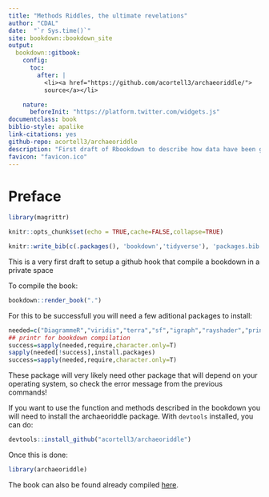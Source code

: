 ```yaml
--- 
title: "Methods Riddles, the ultimate revelations"
author: "CDAL"
date:  "`r Sys.time()`"
site: bookdown::bookdown_site
output:
  bookdown::gitbook: 
    config:
      toc:
        after: |
          <li><a href="https://github.com/acortell3/archaeoriddle/">
          source</a></li>

    nature:
      beforeInit: "https://platform.twitter.com/widgets.js"
documentclass: book
biblio-style: apalike
link-citations: yes
github-repo: acortell3/archaeoriddle
description: "First draft of Rbookdown to describe how data have been generated"
favicon: "favicon.ico"
---
```

# Preface{-}

```r
library(magrittr)

knitr::opts_chunk$set(echo = TRUE,cache=FALSE,collapse=TRUE)
```

```r
knitr::write_bib(c(.packages(), 'bookdown','tidyverse'), 'packages.bib')
```

This is a very first draft to setup a github hook that compile a bookdown in a private space

To compile the book:

```r
bookdown::render_book(".")
```

For this to be successfull you will need a few aditional packages to install:

```r
needed=c("DiagrammeR","viridis","terra","sf","igraph","rayshader","printr") 
## printr for bookdown compilation
success=sapply(needed,require,character.only=T)
sapply(needed[!success],install.packages)
success=sapply(needed,require,character.only=T)
```

These package will very likely need other package that will depend on your operating system, so check the error message from the previous commands!

If you want to use the function and methods described in the bookdown you will need to install the archaeoriddle package. With `devtools` installed, you can do:

```r
devtools::install_github("acortell3/archaeoriddle")
```

Once this is done:

```r
library(archaeoriddle)
```


The book can also be found already compiled [here](https://cdal.arch.cam.ac.uk/archaeoriddle/).


